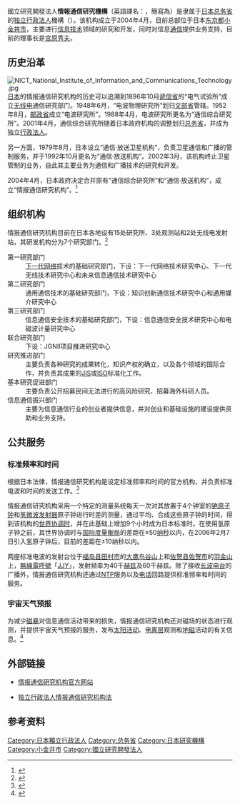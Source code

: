 {{noteTA
|1=zh:信息; zh-cn:信息; zh-tw:資訊;
|2=zh:知识产权; zh-cn:知识产权; zh-tw:智慧財產權; zh-hk:知識產權
}}
{{japanese
|image=Nict_logo.gif
|width=192px
|japanese=情報通信研究機構
|kana=じょうほうつうしんけんきゅうきこう
|romaji=Jōhōtsūshinkenkyū Kikō
}}

國立研究開發法人'''情報通信研究機構'''（英語譯名：{{lang|en|National Institute of Information and Communications Technology}}，簡寫為{{lang|en|'''NICT'''}}）是隶属于[[日本|日本]][[总务省|总务省]]的[[独立行政法人|独立行政法人]]機構（{{link-ja|國立研究開發法人|国立研究開発法人}}）。该机构成立于2004年4月，目前总部位于日本[[东京都|东京都]][[小金井市|小金井市]]，主要进行[[信息技术|信息技术]]领域的研究和开发，同时对信息[[通信|通信]]提供业务支持，目前的理事长是[[宮原秀夫|宮原秀夫]]。

== 历史沿革 ==
[[File:NICT_National_Institute_of_Information_and_Communications_Technology.jpg|thumb]]
[[日本|日本]]的情报通信研究机构的历史可以追溯到1896年10月[[遞信省_(日本)|遞信省]]的“电气试验所”成立[[无线电|无线电]]通信研究部门。1948年6月，“电波物理研究所”划归[[文部省|文部省]]管辖。1952年8月，[[邮政省|邮政省]]成立“电波研究所”。1988年4月，电波研究所更名为“通信综合研究所”。2001年4月，通信综合研究所随着日本政府机构的调整划归[[总务省|总务省]]，并成为独立[[行政法人|行政法人]]。

另一方面，1979年8月，日本设立“通信·放送卫星机构”，负责卫星通信和广播的管制服务，并于1992年10月更名为“通信·放送机构”。2002年3月，该机构终止卫星管制的业务，自此其主要业务为通信和广播技术的研究和开发。

2004年4月，日本政府决定合并原有“通信综合研究所”和“通信·放送机构”，成立“情报通信研究机构”。<ref>{{cite web |url=http://www.nict.go.jp/about/history.html |title=沿革 |publisher=情报通信研究机构 |accessdate=2009-03-28 |language=ja |archive-date=2021-01-21 |archive-url=https://web.archive.org/web/20210121181800/https://www.nict.go.jp/about/history.html |dead-url=no }}</ref>

== 组织机构 ==
情报通信研究机构目前在日本各地设有15处研究所、3处观测站和2处无线电发射站，其研发机构分为7个研究部门。<ref>{{cite web |url=http://www.nict.go.jp/about/organization.html |title=組織紹介 |publisher=情报通信研究机构 |accessdate=2009-03-28 |language=ja |deadurl=yes |archiveurl=https://web.archive.org/web/20090324013038/http://nict.go.jp/about/organization.html |archivedate=2009-03-24 }}</ref>

;第一研究部门
:[[下一代网络|下一代网络]]技术的基础研究部门，下设：下一代网络技术研究中心、下一代无线技术研究中心和未来信息通信技术研究中心
;第二研究部门
:通用通信技术的基础研究部门，下设：知识创新通信技术研究中心和通用媒介研究中心
;第三研究部门
:信息通信安全技术的基础研究部门，下设：信息通信安全技术研究中心和电磁波计量研究中心
;联合研究部门
:下设：JGNII项目推进研究中心
;研究推进部门
:主要负责各种研究的成果转化，知识产权的确立，以及各个领域的国际合作，并负责其成果的[[JIS|JIS]]或[[ISO|ISO]]标准化工作。
;基本研究促进部门
:主要负责公开招募民间无法进行的高风险研究、招募海外科研人员。
;信息通信振兴部门
:主要为信息通信行业的创业者提供信息，并对创业和基础设施的建设提供资助和业务支持。

== 公共服务 ==

=== 标准频率和时间 ===

根据日本法律，情报通信研究机构是设定标准频率和时间的官方机构，并负责标准电波和时间的发送工作。<ref>{{cite web |url=http://jjy.nict.go.jp/index.html |title=日本標準時（JST）プロジェクト |publisher=情报通信研究机构 |accessdate=2009-03-28 |language=ja |archive-date=2021-01-21 |archive-url=https://web.archive.org/web/20210121182038/https://jjy.nict.go.jp/index.html |dead-url=no }}</ref>

情报通信研究机构采用一个特定的测量系统每天一次对其放置于4个钟室的[[铯|铯]][[原子钟|原子钟]]和[[氢|氢]][[微波发射器|微波发射器]]原子钟进行时差的测量，通过平均、合成这些原子钟的时间，得到该机构的[[世界协调时|世界协调时]]，并在此基础上增加9个小时成为日本标准时。在使用氢原子钟之前，其世界协调时与[[国际度量衡局|国际度量衡局]]的差距在±50[[纳秒|纳秒]]以内，在2006年2月7日引入氢原子钟后，目前的差距在±10纳秒以内。

两座标准电波的发射台位于[[福岛县|福岛县]][[田村市|田村市]]的[[大鹰鸟谷山|大鹰鸟谷山]]上和[[佐贺县|佐贺县]][[佐贺市|佐贺市]]的[[羽金山|羽金山]]上，[[無線電呼號|無線電呼號]]「[[JJY|JJY]]」，发射频率为40千[[赫兹|赫兹]]及60千赫兹。除了接收[[长波电台|长波电台]]的广播外，情报通信研究机构还通过[[NTP|NTP]]服务以及[[电话|电话]]回路提供标准频率和时间的服务。

=== 宇宙天气预报 ===

为减少[[磁暴|磁暴]]对信息通信活动带来的损失，情报通信研究机构还对磁场的状态进行观测，并提供宇宙天气预报的服务，发布[[太阳活动|太阳活动]]、[[电离层|电离层]]观测和[[地磁|地磁]]活动的有关信息。<ref>{{cite web |url=http://www2.nict.go.jp/y/y223/sw_portal/sw_portal.html |title=宇宙天気予報 |publisher=情报通信研究机构 |accessdate=2009-03-28 |language=ja |deadurl=yes |archiveurl=https://web.archive.org/web/20090324010636/http://www2.nict.go.jp/y/y223/sw_portal/sw_portal.html |archivedate=2009-03-24 }}</ref>

== 外部链接 ==
* {{ja}}[http://www.nict.go.jp/ 情报通信研究机构官方网站] {{Wayback|url=http://www.nict.go.jp/ |date=20210319160036 }}
* {{ja}}[https://web.archive.org/web/20090816194055/http://law.e-gov.go.jp/htmldata/H11/H11HO162.html 独立行政法人情报通信研究机构法]

== 参考资料 ==
{{Reflist|2}}

{{日本独立行政法人}}
{{Authority control}}
[[Category:日本獨立行政法人|Category:日本獨立行政法人]]
[[Category:总务省|Category:总务省]]
[[Category:日本研究機構|Category:日本研究機構]]
[[Category:小金井市|Category:小金井市]]
[[Category:國立研究開發法人|Category:國立研究開發法人]]